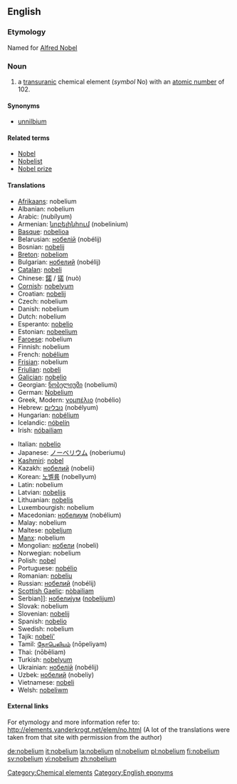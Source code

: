 {{see|Nobelium}}
==English==
{{elements|No|mendelevium|Md|lawrencium|Lr}}

===Etymology===
Named for [[w:Alfred Nobel|Alfred Nobel]]

=== Noun ===
{{en-noun-unc}}
{{wikipedia}}

# a [[transuranic]] chemical element (''symbol'' No) with an [[atomic number]] of 102.

====Synonyms====
*[[unnilbium]]

====Related terms====
*[[w:Alfred Nobel|Nobel]]
*[[Nobelist]]
*[[Nobel prize]]

==== Translations ====
{{top}}
*[[Afrikaans]]: nobelium
*Albanian: nobelium
*Arabic: {{ARchar|[[نوبليوم]]}} (nubílyum) {{m}}
*Armenian: [[նոբելինիում]] (nobelinium)
*[[Basque]]: [[nobelioa]]
*Belarusian: [[нобелiй]] (nobélij) {{m}}
*Bosnian: [[nobelij]]
*[[Breton]]: [[nobeliom]]
*Bulgarian: [[нобелий]] (nobélij) {{m}}
*[[Catalan]]: [[nobeli]]
*Chinese: [[鍩]] / [[锘]] (nuò)
*[[Cornish]]: [[nobelyum]]
*Croatian: [[nobelij]]
*Czech: nobelium
*Danish: nobelium
*Dutch: nobelium {{n}}
*Esperanto: [[nobelio]]
*Estonian: [[nobeelium]]
*[[Faroese]]: nobelium
*Finnish: nobelium
*French: [[nobélium]] {{m}}
*[[Frisian]]: nobelium
*[[Friulian]]: [[nobeli]]
*[[Galician]]: [[nobelio]]
*Georgian: [[ნობელიუმი]] (nobeliumi)
*German: [[Nobelium]] {{n}}
*Greek, Modern: [[νομπέλιο]] (nobélio) {{n}}
*Hebrew: [[נובליום]] (nobélyum)
*Hungarian: [[nobélium]]
*Icelandic: [[nóbelín]]
*Irish: [[nóbailiam]]
{{mid}}
*Italian: [[nobelio]] {{m}}
*Japanese: [[ノーベリウム]] (noberiumu)
*[[Kashmiri]]: [[nobel]]
*Kazakh: [[нобелий]] (nobelii)
*Korean: [[노벨륨]] (nobellyum)
*Latin: nobelium
*Latvian: [[nobelijs]]
*Lithuanian: [[nobelis]]
*Luxembourgish: nobelium
*Macedonian: [[нобелиум]] (nobélium) {{m}}
*Malay: nobelium
*Maltese: [[nobeljum]]
*[[Manx]]: nobelium
*Mongolian: [[нобели]] (nobeli)
*Norwegian: nobelium
*Polish: [[nobel]] {{m}}
*Portuguese: [[nobélio]] {{m}}
*Romanian: [[nobeliu]] {{n}}
*Russian: [[нобелий]] (nobélij) {{m}}
*[[Scottish Gaelic]]: [[nòbailiam]]
*Serbian]]: [[нобелиjум]] ([[nobelijum]]) {{m}}
*Slovak: nobelium
*Slovenian: [[nobelij]]
*Spanish: [[nobelio]] {{m}}
*Swedish: nobelium
*Tajik: [[nobeli']]
*Tamil: [[நோபெலியம்]] (nōpeliyam)
*Thai: {{THchar|[[โนเบเลียม]]}} (nōbēliam)
*Turkish: [[nobelyum]]
*Ukrainian: [[нобелiй]] (nobélij) {{m}}
*Uzbek: [[нобелий]] (nobeliy)
*Vietnamese: [[nobeli]]
*Welsh: [[nobeliwm]]
{{bottom}}

====External links====
For etymology and more information refer to:
http://elements.vanderkrogt.net/elem/no.html
(A lot of the translations were taken from that site with permission from the author)

[[Category:Chemical elements]]
[[Category:English eponyms]]<!--SOED-->

[[de:nobelium]]
[[it:nobelium]]
[[la:nobelium]]
[[nl:nobelium]]
[[pl:nobelium]]
[[fi:nobelium]]
[[sv:nobelium]]
[[vi:nobelium]]
[[zh:nobelium]]
